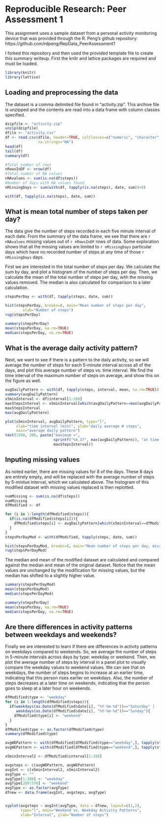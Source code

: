# Reproducible Research: Peer Assessment 1
This assignment uses a sample dataset from a personal activity monitoring device that was provided through the R. Peng's github repository:
https://github.com/rdpeng/RepData_PeerAssessment1

I forked this repository and then used the provided template file to create this summary writeup. First the knitr and lattice packages are required and must be loaded.

```r
library(knitr)
library(lattice)
```
## Loading and preprocessing the data
The dataset is a comma delimited file found in "activity.zip". This archive file is unzipped and the contents are read into a data frame with column classes specified.
```r
dzipfile <- "activity.zip"
unzip(dzipfile)
dfile <- "activity.csv"
df <- read.csv(dfile, header=TRUE, colClasses=c("numeric", "character", "integer"),
               na.strings="NA")
head(df)
tail(df)
summary(df)
```
```r
#Total number of rows
nRowsInDF <- nrow(df)
#Total number of NA values
nNAvalues <- sum(is.na(df$steps))
#Number of days with NA values found
nMissingDays <- sum(with(df, tapply(is.na(steps), date, sum))>0)
```
```r
with(df, tapply(is.na(steps), date, sum))
```
## What is mean total number of steps taken per day?
The data give the number of steps recorded in each five minute interval of each date. From the summary of the data frame, we see that there are `r nNAvalues` missing values out of `r nRowsInDF` rows of data. Some exploration shows that all the missing values are limited to `r nMissingDays` particular days which have no recorded number of steps at any time of those `r nMissingDays` days.

First we are interested in the total number of steps per day. We calculate the sum by day, and plot a histogram of the number of steps per day. Then, we calculate the mean of the total number of steps per day, with the missing values removed. The median is also calculated for comparison to a later calculation. 
```r
stepsPerDay <- with(df, tapply(steps, date, sum))

hist(stepsPerDay, breaks=8, main="Mean number of steps per day",
        xlab="Number of steps")
rug(stepsPerDay)

summary(stepsPerDay)
mean(stepsPerDay, na.rm=TRUE)
median(stepsPerDay, na.rm=TRUE)
```

## What is the average daily activity pattern?
Next, we want to see if there is a pattern to the daily activity, so we will average the number of steps for each 5-minute interval across all of the days, and plot this average number of steps vs. time interval. We find the time interval of the maximum number of steps on average, and show this on the figure as well.
```r
avgDailyPattern <- with(df, tapply(steps, interval, mean, na.rm=TRUE))
summary(avgDailyPattern)
x5minInterval <- df$interval[1:288]        
maxStepsInterval <- x5minInterval[which(avgDailyPattern==max(avgDailyPattern))]  
maxStepsInterval
max(avgDailyPattern)

plot(x5minInterval, avgDailyPattern, type="l",
     xlab="time interval (min)", ylab="daily average # steps",
     main="average daily pattern")   
text(1500, 200, paste("maximum =", 
                      sprintf("%4.1f", max(avgDailyPattern)), "at time =",
                      maxStepsInterval))
```
                      
## Inputing missing values
As noted earlier, there are missing values for 8 of the days. These 8 days are entirely empty, and will be replaced with the average number of steps by 5-mintue interval, which we calculated above. The histogram of this modified dataset with missing values replaced is then replotted.
```r
numMissing <- sum(is.na(df$steps))
numMissing
dfModified <- df

for (i in 1:length(dfModified$steps)){
  if(is.na(dfModified$steps[i])){
    dfModified$steps[i] <- avgDailyPattern[which(x5minInterval==dfModified$interval[i])]
  }
}
stepsPerDayMod <- with(dfModified, tapply(steps, date, sum))

hist(stepsPerDayMod, breaks=8, main="Mean number of steps per day, missing data input", xlab="Number of steps")
rug(stepsPerDayMod)
```
The median and mean of the modified dataset are calculated and compared against the median and mean of the original dataset. Notice that the mean values are unchanged by the modification for missing values, but the median has shifted to a slightly higher value.
```r
summary(stepsPerDayMod)
mean(stepsPerDayMod)
median(stepsPerDayMod)

summary(stepsPerDay)
mean(stepsPerDay, na.rm=TRUE)
median(stepsPerDay, na.rm=TRUE)
```

## Are there differences in activity patterns between weekdays and weekends?
Finally we are interested to learn if there are differences in activity patterns on weekdays compared to weekends. So, we average the number of steps in 5-minute intervals across days by type: weekday or weekend. Then, we plot the average number of steps by interval in a panel plot to visually compare the weekday values to weekend values. We can see that on weekdays, the number of steps begins to increase at an earlier time, indicating that this person rises earlier on weekdays. Also, the number of steps decreases at a later time on weekends, indicating that the person goes to sleep at a later hour on weekends. 
```r
dfModified$type <- "weekday"
for (i in 1:length(dfModified$steps)){
  if(weekdays(as.Date(dfModified$date[i], "%Y-%m-%d"))=="Saturday" |
     weekdays(as.Date(dfModified$date[i], "%Y-%m-%d"))=="Sunday"){
    dfModified$type[i] <- "weekend"
  }
}
dfModified$type <- as.factor(dfModified$type)
summary(dfModified$type)

avgWDPattern <- with(dfModified[dfModified$type=="weekday",], tapply(steps, interval, mean, na.rm=TRUE))
avgWEPattern <- with(dfModified[dfModified$type=="weekend",], tapply(steps, interval, mean, na.rm=TRUE))

x5minInterval2 <- dfModified$interval[1:288]

avgsteps <- c(avgWDPattern, avgWEPattern)
avgInt <- c(x5minInterval2, x5minInterval2)
avgType <- ""
avgType[1:288] <- "weekday"
avgType[289:576] <- "weekend"
avgType <- as.factor(avgType)
dfnew <- data.frame(avgInt, avgsteps, avgType)


xyplot(avgsteps ~ avgInt|avgType, data = dfnew, layout=c(1,2),
       type="l", main="Weekend vs. Weekday Activity Patterns", 
       xlab="Interval", ylab="Number of steps")
```

